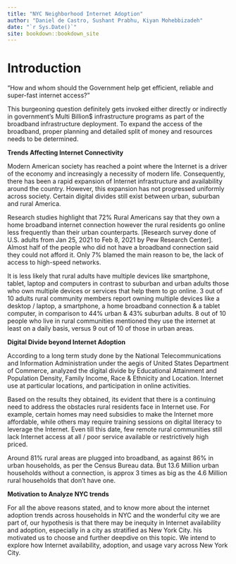 ```yaml
--- 
title: "NYC Neighborhood Internet Adoption"
author: "Daniel de Castro, Sushant Prabhu, Kiyan Mohebbizadeh"
date: "`r Sys.Date()`"
site: bookdown::bookdown_site
---
```


# Introduction

"How and whom should the Government help get efficient, reliable and super-fast internet access?"

This burgeoning question definitely gets invoked either directly or indirectly in government's Multi Billion$ infrastructure programs as part of the broadband infrastructure deployment. To expand the access of the broadband,
proper planning and detailed split of money and resources needs to be determined.

**Trends Affecting Internet Connectivity**

Modern American society has reached a point where the Internet is a driver of the economy and increasingly a necessity of modern life. Consequently, there has been a rapid expansion of Internet infrastructure and availability around the country. However, this expansion has not progressed uniformly across society.
Certain digital divides still exist between urban, suburban and rural America.

Research studies highlight that 72% Rural Americans say that they own a home broadband internet connection however the rural residents go online less frequently than their urban counterparts. [Research survey done of U.S. adults from Jan 25, 2021 to Feb 8, 2021 by Pew Research Center]. Almost half of the people who did not have a broadband connection said they could not afford it. Only 7% blamed the main reason to be, the lack of access to high-speed networks.

It is less likely that rural adults have multiple devices like smartphone, tablet, laptop and computers in contrast to suburban and urban adults those who own multiple devices or services that help them to go online. 3 out of 10 adults rural community members report owning multiple devices like a desktop / laptop, a smartphone, a home broadband connection & a tablet computer, in comparison to 44% urban & 43% suburban adults. 8 out of 10 people who live in rural communities mentioned they use the internet at least on a daily basis, versus 9 out of 10 of those in urban areas.

**Digital Divide beyond Internet Adoption**

According to a long term study done by the National Telecommunications and Information Administration under the aegis of United States Department of Commerce, analyzed the digital divide by Educational Attainment and Population Density, Family Income, Race & Ethnicity and Location. Internet use at particular locations, and participation in online activities.

Based on the results they obtained, its evident that there is a continuing need to address the obstacles rural residents face in Internet use. For example, certain homes may need subsidies to make the Internet more affordable, while others may require training sessions on digital literacy to leverage the Internet. Even till this date, few remote rural communities still lack Internet access at all / poor service available or restrictively high priced.

Around 81% rural areas are plugged into broadband, as against 86% in urban households, as per the Census Bureau data. But 13.6 Million urban households without a connection, is approx 3 times as big as the 4.6 Million rural households that don’t have one.

**Motivation to Analyze NYC trends**

For all the above reasons stated, and to know more about the internet adoption trends across households in NYC and the wonderful city we are part of, our hypothesis is that there may be inequity in Internet availability and adoption, especially in a city as stratified as New York City. his motivated us to choose and further deepdive on this topic. We intend to explore how Internet availability, adoption, and usage vary across New York City. 

